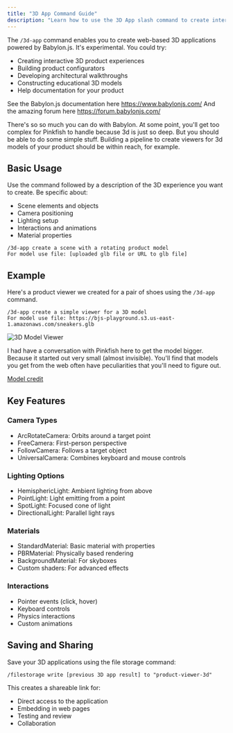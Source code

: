 ```yaml
---
title: "3D App Command Guide"
description: "Learn how to use the 3D App slash command to create interactive 3D web applications"
---
```

The `/3d-app` command enables you to create web-based 3D applications powered by Babylon.js. It's experimental. You could try: 

- Creating interactive 3D product experiences
- Building product configurators
- Developing architectural walkthroughs
- Constructing educational 3D models
- Help documentation for your product

See the Babylon.js documentation here https://www.babylonjs.com/ 
And the amazing forum here https://forum.babylonjs.com/

There's so so much you can do with Babylon. At some point, you'll get too complex for Pinkfish to handle because 3d is just so deep. But you should be able to do some simple stuff. Building a pipeline to create viewers for 3d models of your product should be within reach, for example.

## Basic Usage

Use the command followed by a description of the 3D experience you want to create. Be specific about:
- Scene elements and objects
- Camera positioning
- Lighting setup
- Interactions and animations
- Material properties

```
/3d-app create a scene with a rotating product model
For model use file: [uploaded glb file or URL to glb file]
```

## Example 
Here's a product viewer we created for a pair of shoes using the `/3d-app` command. 
```
/3d-app create a simple viewer for a 3D model 
For model use file: https://bjs-playground.s3.us-east-1.amazonaws.com/sneakers.glb
```

<img src="/images/examples/3d.shoes.png" alt="3D Model Viewer" />

I had  have a conversation with Pinkfish here to get the model bigger. Because it started out very small (almost invisible). You'll find that models you get from the web often have peculiarities that you'll need to figure out. 

[Model credit](https://sketchfab.com/3d-models/sneakers-689c29ec3a8a4f44b32f616bcb97cfaa) 

## Key Features

### Camera Types
- ArcRotateCamera: Orbits around a target point
- FreeCamera: First-person perspective
- FollowCamera: Follows a target object
- UniversalCamera: Combines keyboard and mouse controls

### Lighting Options
- HemisphericLight: Ambient lighting from above
- PointLight: Light emitting from a point
- SpotLight: Focused cone of light
- DirectionalLight: Parallel light rays

### Materials
- StandardMaterial: Basic material with properties
- PBRMaterial: Physically based rendering
- BackgroundMaterial: For skyboxes
- Custom shaders: For advanced effects

### Interactions
- Pointer events (click, hover)
- Keyboard controls
- Physics interactions
- Custom animations

## Saving and Sharing

Save your 3D applications using the file storage command:
```
/filestorage write [previous 3D app result] to "product-viewer-3d"
```

This creates a shareable link for:
- Direct access to the application
- Embedding in web pages
- Testing and review
- Collaboration

